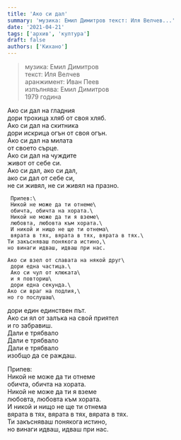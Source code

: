 ```yaml
---
title: 'Ако си дал'
summary: 'музика: Емил Димитров текст: Иля Велчев...'
date: '2021-04-21'
tags: ['архив', 'култура']
draft: false
authors: ['Кихано']
---
```


> музика: Емил Димитров\
> текст: Иля Велчев\
> аранжимент: Иван Пеев\
> изпълнява: Емил Димитров\
> 1979 година

Ако си дал на гладния\
дори трохица хляб от своя хляб.\
Ако си дал на скитника\
дори искрица огън от своя огън.\
Ако си дал на милата\
от своето сърце.\
Ако си дал на чуждите\
живот от себе си.\
Ако си дал, ако си дал,\
ако си дал от себе си,\
не си живял, не си живял на празно.

     Припев:\
     Никой не може да ти отнеме\
     обичта, обичта на хората.\
     Никой не може да ти я вземе\
     любовта, любовта към хората.\
     И никой и нищо не ще ти отнема\
     вярата в тях, вярата в тях, вярата в тях.\
    Ти закъсняваш понякога истино,\
    но винаги идваш, идваш при нас.

    Ако си взел от славата на някой друг\
     дори една частица.\
     Ако си чул от клюката\
     и я повториш\
     дори една секунда.\
    Ако си враг на подлия,\
    но го послушаш\

дори един единствен път.\
Ако си ял от залъка на свой приятел\
и го забравиш.\
Дали е трябвало\
Дали е трябвало\
Дали е трябвало\
изобщо да се раждаш.

Припев:\
 Никой не може да ти отнеме\
 обичта, обичта на хората.\
 Никой не може да ти я вземе\
 любовта, любовта към хората.\
 И никой и нищо не ще ти отнема\
 вярата в тях, вярата в тях, вярата в тях.\
 Ти закъсняваш понякога истино,\
 но винаги идваш, идваш при нас.
